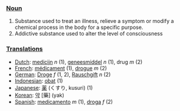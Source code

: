 ===[[Noun]]===

#Substance used to treat an illness, relieve a symptom or modify a chemical process in the body for a specific purpose.
#Addictive substance used to alter the level of consciousness

===[[Translation]]s===

*[[Dutch]]: [[medicijn]] ''n'' (1), [[geneesmiddel]] ''n'' (1), drug ''m'' (2)
*[[French]]: [[médicament]] (1), [[drogue]] ''m'' (2)
*[[German]]: [[Droge]] ''f'' (1, 2), [[Rauschgift]] ''n'' (2)
*[[Indonesian]]: [[obat]] (1)
*[[Japanese]]: [[薬]] (くすり, kusuri) (1)
*[[Korean]]: [[약]] [藥] (yak)
*[[Spanish]]: [[medicamento]] ''m'' (1), [[droga]] ''f'' (2)